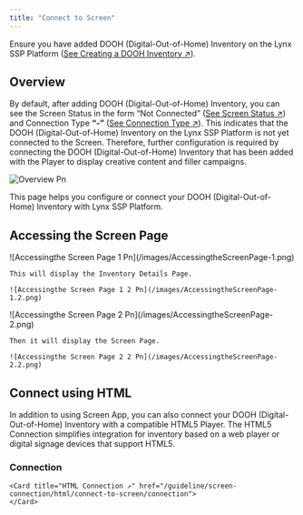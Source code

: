 ```yaml
---
title: "Connect to Screen"
---
```


Ensure you have added DOOH (Digital-Out-of-Home) Inventory on the Lynx SSP Platform ([See Creating a DOOH Inventory ↗](/guideline/screen-connection/screen-app/create-dooh-inventory/create)).

## Overview

By default, after adding DOOH (Digital-Out-of-Home) Inventory, you can see the Screen Status in the form “Not Connected” ([See Screen Status ↗]()) and Connection Type **“-”** ([See Connection Type ↗]()). This indicates that the DOOH (Digital-Out-of-Home) Inventory on the Lynx SSP Platform is not yet connected to the Screen. Therefore, further configuration is required by connecting the DOOH (Digital-Out-of-Home) Inventory that has been added with the Player to display creative content and filler campaigns.

![Overview Pn](/images/Overview.png)

This page helps you configure or connect your DOOH (Digital-Out-of-Home) Inventory with Lynx SSP Platform.

## Accessing the Screen Page 

<Steps>
  <Step title="Click the “Action” button & Click “Edit”">
    ![Accessingthe Screen Page 1 Pn](/images/AccessingtheScreenPage-1.png)

    This will display the Inventory Details Page.

    ![Accessingthe Screen Page 1 2 Pn](/images/AccessingtheScreenPage-1.2.png)
  </Step>
  <Step title="Click the “Screen” Tab">
    ![Accessingthe Screen Page 2 Pn](/images/AccessingtheScreenPage-2.png)

    Then it will display the Screen Page.

    ![Accessingthe Screen Page 2 2 Pn](/images/AccessingtheScreenPage-2.2.png)
  </Step>
</Steps>

## Connect using HTML

In addition to using Screen App, you can also connect your DOOH (Digital-Out-of-Home) Inventory with a compatible HTML5 Player. The HTML5 Connection simplifies integration for inventory based on a web player or digital signage devices that support HTML5.
    
### Connection
   
    <Card title="HTML Connection ↗" href="/guideline/screen-connection/html/connect-to-screen/connection">
    </Card>
